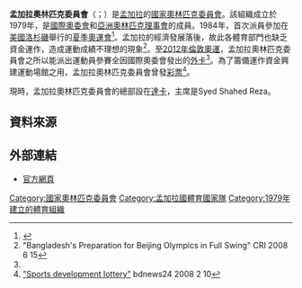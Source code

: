 {{Infobox National Olympic Committee
| title = 孟加拉奧林匹克委員會
| logo = Bangladesh Olympic Association logo.svg
| 國家或地區 = BAN
| 國家或地區編碼 = BAN
| 成立日期 = 1979年
| 加入國際奧委會 = 1980年
| 所屬成員 = OCA
| 總部 = 孟加拉[[達卡|達卡]]
| 會長 = Syed Shahed Reza
| 秘書長 =
| 網頁 = {{URL|http://www.nocban.org/}}
}}

'''孟加拉奧林匹克委員會'''（{{lang-bn|বাংলাদেশ অলিম্পিক সংস্থা}}；{{lang-en|Bangladesh Olympic Association}}）是[[孟加拉|孟加拉]]的[[國家奧林匹克委員會|國家奧林匹克委員會]]。該組織成立於1979年，是[[國際奧委會|國際奧委會]]和[[亞洲奧林匹克理事會|亞洲奧林匹克理事會]]的成員。1984年，首次派員參加在[[美國|美國]][[洛杉磯|洛杉磯]]舉行的[[1984年夏季奧林匹克運動會|夏季奧運會]]<ref>{{Cite web |url=http://www.sports-reference.com/olympics/countries/BAN/ |title=Bangladesh |access-date=2014-01-23 |archive-url=https://web.archive.org/web/20090220002300/http://www.sports-reference.com/olympics/countries/BAN/ |archive-date=2009-02-20 |dead-url=yes }}</ref>。孟加拉的經濟發展落後，故此各體育部門也缺乏資金運作，造成運動成績不理想的現象<ref name="cri">"Bangladesh's Preparation for Beijing Olympics in Full Swing" CRI 2008 6 15</ref>。至[[2012年夏季奧林匹克運動會|2012年倫敦奧運]]，孟加拉奧林匹克委員會之所以能派出運動員參賽全因國際奧委會發出的[[外卡|外卡]]<ref name="cri"/>。為了籌備運作資金興建運動場館之用，孟加拉奧林匹克委員會曾發[[彩票|彩票]]<ref>[http://bdnews24.com/sport/2008/02/10/sports-development-lottery "Sports development lottery"] {{Wayback|url=http://bdnews24.com/sport/2008/02/10/sports-development-lottery |date=20140202153228 }}  bdnews24 2008 2 10</ref>。

現時，孟加拉奧林匹克委員會的總部設在[[達卡|達卡]]，主席是Syed Shahed Reza。

==資料來源==
{{reflist}}

==外部連結==
*[http://www.nocban.org/ 官方網頁] {{Wayback|url=http://www.nocban.org/ |date=20210811065851 }}

{{OCA}}

[[Category:國家奧林匹克委員會|Category:國家奧林匹克委員會]]
[[Category:孟加拉國體育國家隊|Category:孟加拉國體育國家隊]]
[[Category:1979年建立的體育組織|Category:1979年建立的體育組織]]